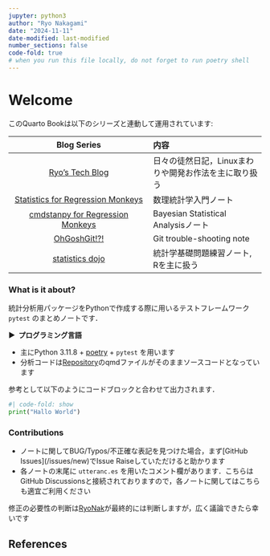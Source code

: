 ```yaml
---
jupyter: python3
author: "Ryo Nakagami"
date: "2024-11-11"
date-modified: last-modified
number_sections: false
code-fold: true
# when you run this file locally, do not forget to run poetry shell
---
```


# Welcome {.unnumbered}

このQuarto Bookは以下のシリーズと連動して運用されています:

|Blog Series|内容|
|:---:|:---|
|[Ryo's Tech Blog](https://ryonakagami.github.io/)|日々の徒然日記，Linuxまわりや開発お作法を主に取り扱う|
|[Statistics for Regression Monkeys](https://ryonakagami.github.io/statistics-for-regression-monkey/)|数理統計学入門ノート|
|[cmdstanpy for Regression Monkeys](https://ryonakagami.github.io/cmdstan_for_regression_monkey/)|Bayesian Statistical Analysisノート|
|[OhGoshGit!?!](https://ohgoshgit.github.io/)|Git trouble-shooting note|
|[statistics dojo](https://ryonakagami.github.io/statistics_dojo/)|統計学基礎問題練習ノート, Rを主に扱う|

### What is it about?

統計分析用パッケージをPythonで作成する際に用いるテストフレームワーク `pytest` のまとめノートです．

<strong > &#9654;&nbsp; プログラミング言語</strong>

- 主にPython 3.11.8 + [poetry](https://python-poetry.org/) + `pytest` を用います
- 分析コードは[Repository](<repository url>)のqmdファイルがそのままソースコードとなっています

参考として以下のようにコードブロックと合わせて出力されます．

```python
#| code-fold: show
print("Hallo World")
```

### Contributions

- ノートに関してBUG/Typos/不正確な表記を見つけた場合，まず[GitHub Issues](<repository url>/issues/new)でIssue Raiseしていただけると助かります
- 各ノートの末尾に `utteranc.es` を用いたコメント欄があります．こちらはGitHub Discussionsと接続されておりますので，各ノートに関してはこちらも適宜ご利用ください

修正の必要性の判断は[RyoNak](https://github.com/RyoNakagami)が最終的には判断しますが，広く議論できたら幸いです


References
----------
::: {#refs}
:::